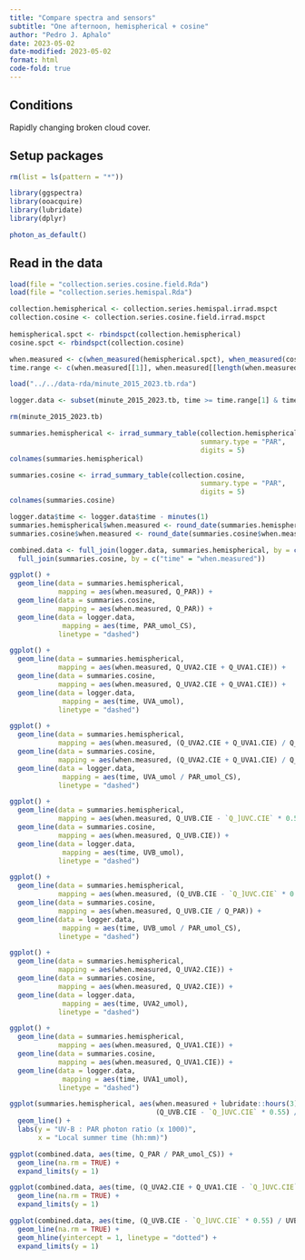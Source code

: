 ```yaml
---
title: "Compare spectra and sensors"
subtitle: "One afternoon, hemispherical + cosine"
author: "Pedro J. Aphalo"
date: 2023-05-02
date-modified: 2023-05-02
format: html
code-fold: true
---
```


## Conditions

Rapidly changing broken cloud cover.

## Setup packages

```r
rm(list = ls(pattern = "*"))

library(ggspectra)
library(ooacquire)
library(lubridate)
library(dplyr)

photon_as_default()
```

## Read in the data

```r
load(file = "collection.series.cosine.field.Rda")
load(file = "collection.series.hemispal.Rda")

collection.hemispherical <- collection.series.hemispal.irrad.mspct
collection.cosine <- collection.series.cosine.field.irrad.mspct
  
hemispherical.spct <- rbindspct(collection.hemispherical)
cosine.spct <- rbindspct(collection.cosine)

when.measured <- c(when_measured(hemispherical.spct), when_measured(cosine.spct))
time.range <- c(when.measured[[1]], when.measured[[length(when.measured)]])

load("../../data-rda/minute_2015_2023.tb.rda")

logger.data <- subset(minute_2015_2023.tb, time >= time.range[1] & time <= time.range[2])

rm(minute_2015_2023.tb)
```


```r
summaries.hemispherical <- irrad_summary_table(collection.hemispherical,
                                               summary.type = "PAR",
                                               digits = 5)
colnames(summaries.hemispherical)

summaries.cosine <- irrad_summary_table(collection.cosine,
                                               summary.type = "PAR",
                                               digits = 5)
colnames(summaries.cosine)

logger.data$time <- logger.data$time - minutes(1)
summaries.hemispherical$when.measured <- round_date(summaries.hemispherical$when.measured, unit = "minute")
summaries.cosine$when.measured <- round_date(summaries.cosine$when.measured, unit = "minute")

combined.data <- full_join(logger.data, summaries.hemispherical, by = c("time" = "when.measured")) |>
  full_join(summaries.cosine, by = c("time" = "when.measured"))
```

```r
ggplot() +
  geom_line(data = summaries.hemispherical, 
            mapping = aes(when.measured, Q_PAR)) +
  geom_line(data = summaries.cosine, 
            mapping = aes(when.measured, Q_PAR)) +
  geom_line(data = logger.data,
             mapping = aes(time, PAR_umol_CS),
            linetype = "dashed")
```

```r
ggplot() +
  geom_line(data = summaries.hemispherical, 
            mapping = aes(when.measured, Q_UVA2.CIE + Q_UVA1.CIE)) +
  geom_line(data = summaries.cosine, 
            mapping = aes(when.measured, Q_UVA2.CIE + Q_UVA1.CIE)) +
  geom_line(data = logger.data,
             mapping = aes(time, UVA_umol),
            linetype = "dashed")
```

```r
ggplot() +
  geom_line(data = summaries.hemispherical, 
            mapping = aes(when.measured, (Q_UVA2.CIE + Q_UVA1.CIE) / Q_PAR)) +
  geom_line(data = summaries.cosine, 
            mapping = aes(when.measured, (Q_UVA2.CIE + Q_UVA1.CIE) / Q_PAR)) +
  geom_line(data = logger.data,
             mapping = aes(time, UVA_umol / PAR_umol_CS),
            linetype = "dashed")
```

```r
ggplot() +
  geom_line(data = summaries.hemispherical, 
            mapping = aes(when.measured, Q_UVB.CIE - `Q_]UVC.CIE` * 0.55)) +
  geom_line(data = summaries.cosine, 
            mapping = aes(when.measured, Q_UVB.CIE)) +
  geom_line(data = logger.data,
             mapping = aes(time, UVB_umol),
            linetype = "dashed")
```

```r
ggplot() +
  geom_line(data = summaries.hemispherical, 
            mapping = aes(when.measured, (Q_UVB.CIE - `Q_]UVC.CIE` * 0.55) / Q_PAR)) +
  geom_line(data = summaries.cosine, 
            mapping = aes(when.measured, Q_UVB.CIE / Q_PAR)) +
  geom_line(data = logger.data,
             mapping = aes(time, UVB_umol / PAR_umol_CS),
            linetype = "dashed")
```

```r
ggplot() +
  geom_line(data = summaries.hemispherical, 
            mapping = aes(when.measured, Q_UVA2.CIE)) +
  geom_line(data = summaries.cosine, 
            mapping = aes(when.measured, Q_UVA2.CIE)) +
  geom_line(data = logger.data,
             mapping = aes(time, UVA2_umol),
            linetype = "dashed")
```

```r
ggplot() +
  geom_line(data = summaries.hemispherical, 
            mapping = aes(when.measured, Q_UVA1.CIE)) +
  geom_line(data = summaries.cosine, 
            mapping = aes(when.measured, Q_UVA1.CIE)) +
  geom_line(data = logger.data,
             mapping = aes(time, UVA1_umol),
            linetype = "dashed")
```

```r
ggplot(summaries.hemispherical, aes(when.measured + lubridate::hours(3),
                                    (Q_UVB.CIE - `Q_]UVC.CIE` * 0.55) / Q_PAR * 1e3)) +
  geom_line() +
  labs(y = "UV-B : PAR photon ratio (x 1000)",
       x = "Local summer time (hh:mm)")

```

```r
ggplot(combined.data, aes(time, Q_PAR / PAR_umol_CS)) +
  geom_line(na.rm = TRUE) +
  expand_limits(y = 1)
```

```r
ggplot(combined.data, aes(time, (Q_UVA2.CIE + Q_UVA1.CIE - `Q_]UVC.CIE` * 0.55 * 2) / UVA_umol)) +
  geom_line(na.rm = TRUE) +
  expand_limits(y = 1)
```

```r
ggplot(combined.data, aes(time, (Q_UVB.CIE - `Q_]UVC.CIE` * 0.55) / UVB_umol)) +
  geom_line(na.rm = TRUE) +
  geom_hline(yintercept = 1, linetype = "dotted") +
  expand_limits(y = 1)
```
